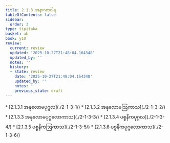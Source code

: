 ```yaml
---
title: 2.1.3 အနာဂတဝါရ
tableOfContents: false
sidebar:
  order: 3
type: tipitaka
basket: ab
book: y10
review:
  current: review
  updated: '2025-10-27T21:48:04.164348'
  updated_by: ''
  notes: ''
  history:
  - state: review
    date: '2025-10-27T21:48:04.164348'
    updated_by: ''
    notes: ''
    previous_state: draft
---
```



<ReviewStatus review={frontmatter.review} showDetails={true} />

<HypothesisAnnotation frontmatter={frontmatter} />

<DynamicBreadcrumb />



<TableOfContents book="y10" section="2.1.3">
* [2.1.3.1 အနုလောမပုဂ္ဂလ](./2-1-3-1/)
* [2.1.3.2 အနုလောမဩကာသ](./2-1-3-2/)
* [2.1.3.3 အနုလောမပုဂ္ဂလောကာသ](./2-1-3-3/)
* [2.1.3.4 ပစ္စနီကပုဂ္ဂလ](./2-1-3-4/)
* [2.1.3.5 ပစ္စနီကဩကာသ](./2-1-3-5/)
* [2.1.3.6 ပစ္စနီကပုဂ္ဂလောကာသ](./2-1-3-6/)
</TableOfContents>